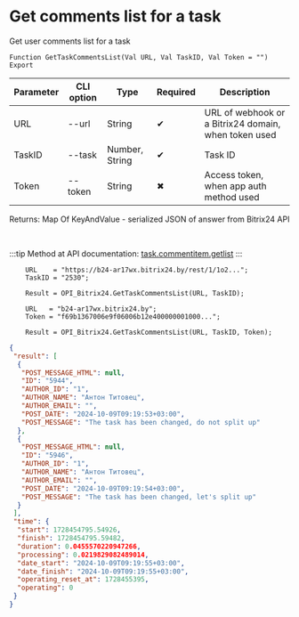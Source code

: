 ﻿---
sidebar_position: 1
---


# Get comments list for a task
 Get user comments list for a task



`Function GetTaskCommentsList(Val URL, Val TaskID, Val Token = "") Export`

  | Parameter | CLI option | Type | Required | Description |
  |-|-|-|-|-|
  | URL | --url | String | &#x2714; | URL of webhook or a Bitrix24 domain, when token used |
  | TaskID | --task | Number, String | &#x2714; | Task ID |
  | Token | --token | String | &#x2716; | Access token, when app auth method used |

  
  Returns:  Map Of KeyAndValue - serialized JSON of answer from Bitrix24 API

<br/>

:::tip
Method at API documentation: [task.commentitem.getlist](https://dev.1c-bitrix.ru/rest_help/tasks/task/commentitem/getlist.php)
:::
<br/>


```bsl title="1C:Enterprise/OneScript code example"
    URL    = "https://b24-ar17wx.bitrix24.by/rest/1/1o2...";
    TaskID = "2530";

    Result = OPI_Bitrix24.GetTaskCommentsList(URL, TaskID);

    URL   = "b24-ar17wx.bitrix24.by";
    Token = "f69b1367006e9f06006b12e400000001000...";

    Result = OPI_Bitrix24.GetTaskCommentsList(URL, TaskID, Token);
```
 



```json title="Result"
{
 "result": [
  {
   "POST_MESSAGE_HTML": null,
   "ID": "5944",
   "AUTHOR_ID": "1",
   "AUTHOR_NAME": "Антон Титовец",
   "AUTHOR_EMAIL": "",
   "POST_DATE": "2024-10-09T09:19:53+03:00",
   "POST_MESSAGE": "The task has been changed, do not split up"
  },
  {
   "POST_MESSAGE_HTML": null,
   "ID": "5946",
   "AUTHOR_ID": "1",
   "AUTHOR_NAME": "Антон Титовец",
   "AUTHOR_EMAIL": "",
   "POST_DATE": "2024-10-09T09:19:54+03:00",
   "POST_MESSAGE": "The task has been changed, let's split up"
  }
 ],
 "time": {
  "start": 1728454795.54926,
  "finish": 1728454795.59482,
  "duration": 0.0455570220947266,
  "processing": 0.0219829082489014,
  "date_start": "2024-10-09T09:19:55+03:00",
  "date_finish": "2024-10-09T09:19:55+03:00",
  "operating_reset_at": 1728455395,
  "operating": 0
 }
}
```
